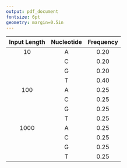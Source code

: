 ```yaml
---
output: pdf_document
fontsize: 6pt 
geometry: margin=0.5in
---
```


|Input Length| Nucleotide | Frequency|
|:--------:|:----------:|:--------:|
|10| A |  0.20  |
|  | C | 0.20   |
|  | G  |   0.20  |
|  |T |  0.40  |
|100| A |  0.25  |
|  | C |  0.25   |
|  | G  |  0.25   |
|  |T |   0.25  |
|1000| A |   0.25   |
|  | C |  0.25    |
|  | G  |    0.25   |
|  |T |   0.25   |